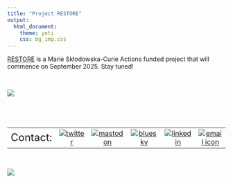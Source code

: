 ```yaml
---
title: "Project RESTORE"
output:
  html_document:
    theme: yeti
    css: bg_img.css
---
```


[RESTORE](https://doi.org/10.3030/101146138) is a Marie Skłodowska-Curie Actions funded project that will commence on September 2025. Stay tuned!

<br>

<img align="center" src="/files/RESTORE_logo.jpg">

 <br>
---

|         |        |        |        |        |        |
|--------:|:------:|:------:|:------:|:------:|:------:|  
|<font size="5">Contact:|[![twitter](/files/twitterLogo.png)](https://twitter.com/phivph)|[![mastodon](/files/mastodonLogo.png)](https://mastodon.social/@phivph)|[![bluesky](/files/blueskyLogo.png)](https://bsky.app/profile/phivph.bsky.social)|[![linkedin](/files/linkedInLogo.png)](https://www.linkedin.com/in/phivos-phylactou-137113176/)|[![email icon](/files/emailLogo.png)](mailto:pp.phylactou@edu.cut.ac.cy)|

<br>



<img align="center" src="/files/mylogo_long.png">